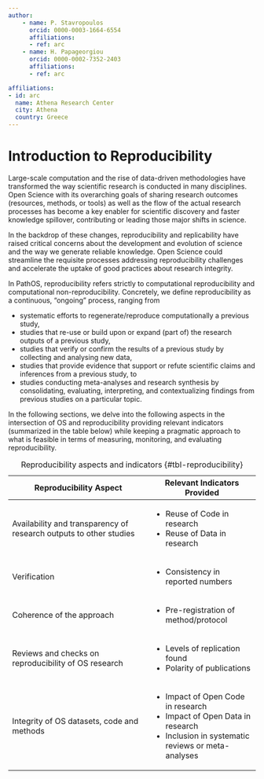 ```yaml
---
author:
    - name: P. Stavropoulos
      orcid: 0000-0003-1664-6554
      affiliations:
      - ref: arc
    - name: H. Papageorgiou
      orcid: 0000-0002-7352-2403
      affiliations:
      - ref: arc

affiliations:
- id: arc
  name: Athena Research Center
  city: Athena
  country: Greece
---
```


# Introduction to Reproducibility  {#introduction-to-reproducibility .unnumbered}

Large-scale computation and the rise of data-driven methodologies have transformed the way scientific research is conducted in many disciplines. Open Science with its overarching goals of sharing research outcomes (resources, methods, or tools) as well as the flow of the actual research processes has become a key enabler for scientific discovery and faster knowledge spillover, contributing or leading those major shifts in science.

In the backdrop of these changes, reproducibility and replicability have raised critical concerns about the development and evolution of science and the way we generate reliable knowledge. Open Science could streamline the requisite processes addressing reproducibility challenges and accelerate the uptake of good practices about research integrity.

In PathOS, reproducibility refers strictly to computational reproducibility and computational non-reproducibility. Concretely, we define reproducibility as a continuous, “ongoing” process, ranging from

- systematic efforts to regenerate/reproduce computationally a previous study,
- studies that re-use or build upon or expand (part of) the research outputs of a previous study,
- studies that verify or confirm the results of a previous study by collecting and analysing new data,
- studies that provide evidence that support or refute scientific claims and inferences from a previous study, to
- studies conducting meta-analyses and research synthesis by consolidating, evaluating, interpreting, and contextualizing findings from previous studies on a particular topic.

In the following sections, we delve into the following aspects in the intersection of OS and reproducibility providing relevant indicators (summarized in the table below) while keeping a pragmatic approach to what is feasible in terms of measuring, monitoring, and evaluating reproducibility.

+--------------------------------------------------------------------+----------------------------------------------------+
| Reproducibility Aspect                                             | Relevant Indicators Provided                       |
+====================================================================+====================================================+
| Availability and transparency of research outputs to other studies | - Reuse of Code in research                        |
|                                                                    | - Reuse of Data in research                        |
+--------------------------------------------------------------------+----------------------------------------------------+
| Verification                                                       | - Consistency in reported numbers                  |
+--------------------------------------------------------------------+----------------------------------------------------+
| Coherence of the approach                                          | - Pre-registration of method/protocol              |
+--------------------------------------------------------------------+----------------------------------------------------+
| Reviews and checks on reproducibility of OS research               | - Levels of replication found                      |
|                                                                    | - Polarity of publications                         |
+--------------------------------------------------------------------+----------------------------------------------------+
| Integrity of OS datasets, code and methods                         | - Impact of Open Code in research                  |
|                                                                    | - Impact of Open Data in research                  |
|                                                                    | - Inclusion in systematic reviews or meta-analyses |
+--------------------------------------------------------------------+----------------------------------------------------+

: Reproducibility aspects and indicators {#tbl-reproducibility}
